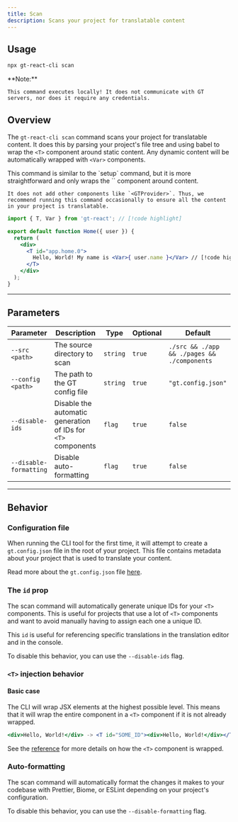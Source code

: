 ```yaml
---
title: Scan
description: Scans your project for translatable content
---
```

## Usage

```bash
npx gt-react-cli scan
```
<Callout type="info">
    **Note:**

    This command executes locally! It does not communicate with GT servers, nor does it require any credentials.
</Callout>

## Overview

The `gt-react-cli scan` command scans your project for translatable content.
It does this by parsing your project's file tree and using babel to wrap the `<T>` component around static content.
Any dynamic content will be automatically wrapped with `<Var>` components.

<Callout type="info">
    This command is similar to the `setup` command, but it is more straightforward and only wraps the `<T>` component around content.

    It does not add other components like `<GTProvider>`. Thus, we recommend running this command occasionally to ensure all the content in your project is translatable.
</Callout>


```jsx title="src/app/Home.js"
import { T, Var } from 'gt-react'; // [!code highlight]

export default function Home({ user }) {
  return (
    <div>
      <T id="app.home.0">
        Hello, World! My name is <Var>{ user.name }</Var> // [!code highlight]
      </T>
    </div>
  );
}
```

---

## Parameters

| Parameter       | Description                                      | Type    | Optional | Default         |
|-----------------|--------------------------------------------------|---------|----------|-----------------|
| `--src <path>`           | The source directory to scan                     | `string`  | `true`     |  `./src && ./app && ./pages && ./components` |
| `--config <path>`        | The path to the GT config file                   | `string`  | `true`     | `"gt.config.json"` |
| `--disable-ids`   | Disable the automatic generation of IDs for `<T>` components         | `flag` | `true`    | `false`           |
| `--disable-formatting`   | Disable auto-formatting         | `flag` | `true`    | `false`           |


---

## Behavior

### Configuration file

When running the CLI tool for the first time, it will attempt to create a `gt.config.json` file in the root of your project.
This file contains metadata about your project that is used to translate your content.

Read more about the `gt.config.json` file [here](/docs/next/reference/gt-config).

### The `id` prop

The scan command will automatically generate unique IDs for your `<T>` components.
This is useful for projects that use a lot of `<T>` components and want to avoid manually having to assign each one a unique ID.

This `id` is useful for referencing specific translations in the translation editor and in the console.

To disable this behavior, you can use the `--disable-ids` flag.

### `<T>` injection behavior

#### Basic case

The CLI will wrap JSX elements at the highest possible level.
This means that it will wrap the entire component in a `<T>` component if it is not already wrapped.

```jsx
<div>Hello, World!</div> -> <T id="SOME_ID"><div>Hello, World!</div></T>
```

See the [reference](/docs/react-cli/reference/wrapping) for more details on how the `<T>` component is wrapped.

### Auto-formatting

The scan command will automatically format the changes it makes to your codebase with Prettier, Biome, or ESLint depending on your project's configuration.

To disable this behavior, you can use the `--disable-formatting` flag.